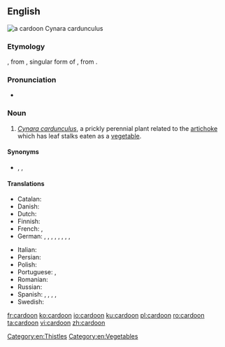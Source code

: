 ==English==
[[File:Cynara cardunculus 008.jpg|thumb|a '''cardoon'''<br>''Cynara cardunculus'']]
{{wikipedia}}
{{wikispecies|Cynara cardunculus}}

===Etymology===
{{etyl|frm|en}} {{m|frm|cardon}}, from {{etyl|ML.|en}} {{m|la|cardon}}, singular form of {{m|la|cardo}}, from {{etyl|la|en}} {{m|la|carduus||thistle}}.

===Pronunciation===
* {{audio|en-us-cardoon.ogg|Audio (US)|lang=en}}

===Noun===
{{en-noun}}

# ''[[Cynara cardunculus]]'', a prickly perennial plant related to the [[artichoke]] which has leaf stalks eaten as a [[vegetable]].

====Synonyms====
* {{sense|perennial plant}} {{l|en|artichoke thistle}}, {{l|en|ground thistle}}, {{l|en|prickly artichoke}}

====Translations====
{{trans-top|perennial plant}}
* Catalan: {{t|ca|herbacol|f}}
* Danish: {{t|da|kardon|c}}
* Dutch: {{t|nl|kardoen|m}}
* Finnish: {{t|fi|kardoni}}
* French: {{t|fr|artichaut à cardes|m}}, {{t+|fr|cardon|m}}
* German: {{t|de|Distel-Artischocke|f}}, {{t|de|Kardone|f}}, {{t|de|spanische Artischocke|f}}, {{t|de|wilde Artischocke|f}}, {{t|de|Cardy|f}}, {{t+|de|Distel|f}}, {{t|de|Gemüseartischoke|f}}, {{t|de|Gemüse-Artischocke|f}}, {{t+|de|Karde|f}}
{{trans-mid}}
* Italian: {{t|it|cardone|f}}
* Persian: {{t|fa|کرتش|tr=kartaš|sc=fa-Arab}}
* Polish: {{t|pl|karczoch hiszpanski|m}}
* Portuguese: {{t|pt|cardo de coalho|m}}, {{t|pt|cardo hortense|m}}
* Romanian: {{t+|ro|cardon|m}}
* Russian: {{t+|ru|кардо́н|m}}
* Spanish: {{t|es|cardo borriquero|m}}, {{t+|es|cardo|m}}, {{t|es|cardo comestible|m}}, {{t|es|cardo de comer|m}}, {{t|es|cardo lechero|m}}
* Swedish: {{t|sv|kardon|c}}
{{trans-bottom}}

[[Category:en:Thistles]]
[[Category:en:Vegetables]]

[[fr:cardoon]]
[[ko:cardoon]]
[[io:cardoon]]
[[ku:cardoon]]
[[pl:cardoon]]
[[ro:cardoon]]
[[ta:cardoon]]
[[vi:cardoon]]
[[zh:cardoon]]